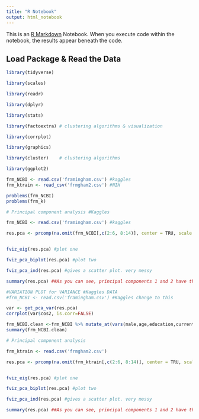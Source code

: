 ```yaml
---
title: "R Notebook"
output: html_notebook
---
```


This is an [R Markdown](http://rmarkdown.rstudio.com) Notebook. When you execute code within the notebook, the results appear beneath the code. 

## Load Package & Read the Data
```r
library(tidyverse)

library(scales) 

library(readr)

library(dplyr)

library(stats)

library(factoextra) # clustering algorithms & visualization

library(corrplot)

library(graphics)

library(cluster)    # clustering algorithms

library(ggplot2)

frm_NCBI <- read.csv('framingham.csv') #kaggles
frm_ktrain <- read_csv('frmgham2.csv') #NIH

problems(frm_NCBI)
problems(frm_k)
```
```r
# Principal component analysis #Kaggles

frm_NCBI <- read.csv('framingham.csv') #kaggles

res.pca <- prcomp(na.omit(frm_NCBI[,c(2:6, 8:14)], center = TRU, scale = TRUE))


fviz_eig(res.pca) #plot one

fviz_pca_biplot(res.pca) #plot two

fviz_pca_ind(res.pca) #gives a scatter plot. very messy

summary(res.pca) ##As you can see, principal components 1 and 2 have the highest standard deviation, use them

```
```r

#VARIATION PLOT for VARIANCE #Kaggles DATA
#frm_NCBI <- read.csv('framingham.csv') #Kaggles change to this

var <- get_pca_var(res.pca)
corrplot(var$cos2, is.corr=FALSE)

frm_NCBI.clean <-frm_NCBI %>% mutate_at(vars(male,age,education,currentSmoker,cigsPerDay,BPMeds,prevalentStroke,prevalentHyp,diabetes,totChol,sysBP,diaBP,BMI,heartRate,glucose,TenYearCHD) , funs(factor(.)))
summary(frm_NCBI.clean)


```


```r
# Principal component analysis

frm_ktrain <- read.csv('frmgham2.csv')

res.pca <- prcomp(na.omit(frm_ktrain[,c(2:6, 8:14)], center = TRU, scale = TRUE))


fviz_eig(res.pca) #plot one

fviz_pca_biplot(res.pca) #plot two

fviz_pca_ind(res.pca) #gives a scatter plot. very messy

summary(res.pca) ##As you can see, principal components 1 and 2 have the highest standard deviation, use them


````



